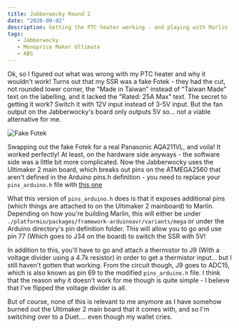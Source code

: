 ```yaml
---
title: Jabberwocky Round 2
date: "2020-09-02"
description: Getting the PTC heater working - and playing with Marlin
tags: 
   - Jabberwocky
   - Monoprice Maker Ultimate
   - ABS
---
```



Ok, so I figured out what was wrong with my PTC heater and why it wouldn't work! Turns out that my SSR was a fake Fotek - they had the cut, not rounded lower corner, the "Made in Taiwan" instead of "Taiwan Made" text on the labelling, and it lacked the "Rated: 25A Max" text. The secret to getting it work? Switch it with 12V input instead of 3-5V input. But the fan output on the Jabberwocky's board only outputs 5V so... not a viable alternative for me. 

![Fake Fotek](./faketek.jpg)

Swapping out the fake Fotek for a real Panasonic AQA211VL, and voila! It worked perfectly! At least, on the hardware side anyways - the software side was a little bit more complicated. Now the Jabberwocky uses the Ultimaker 2 main board, which breaks out pins on the ATMEGA2560 that aren't defined in the Arduino pins.h definition - you need to replace your `pins_arduino.h` file with [this one](https://gist.github.com/notLiria/93a6b694a6cb7102cd0424e1f5ffdf82)

What this version of `pins_arduino.h` does is that it exposes additional pins (which things are attached to on the Ultimaker 2 mainboard) to Marlin. Depending on how you're building Marlin, this will either be under `./platformio/packages/framework-arduinoavr/variants/mega` or under the Arduino directory's pin definition folder. This will allow you to go and use pin 77 (Which goes to J34 on the board) to switch the SSR with 5V! 

In addition to this, you'll have to go and attach a thermistor to J9 (With a voltage divider using a 4.7k resistor) in order to get a thermistor input... but I still haven't gotten that working. From the circuit though, J9 goes to ADC15, which is also known as pin 69 to the modified `pins_arduino.h` file. I think that the reason why it doesn't work for me though is quite simple - I believe that I've flipped the voltage divider is all. 


But of course, none of this is relevant to me anymore as I have somehow burned out the Ultimaker 2 main board that it comes with, and so I'm switching over to a Duet.... even though my wallet cries. 